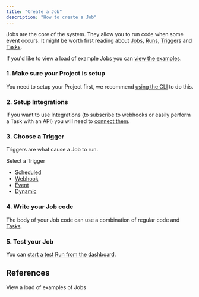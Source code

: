 ```yaml
---
title: "Create a Job"
description: "How to create a Job"
---
```


Jobs are the core of the system. They allow you to run code when some event occurs. It might be worth first reading about [Jobs](/documentation/concepts/jobs), [Runs](/documentation/concepts/runs), [Triggers](/documentation/concepts/triggers/introduction) and [Tasks](/documentation/concepts/tasks).

If you'd like to view a load of example Jobs you can [view the examples](/examples).

### 1. Make sure your Project is setup

You need to setup your Project first, we recommend [using the CLI](/documentation/quickstart) to do this.

### 2. Setup Integrations

If you want to use Integrations (to subscribe to webhooks or easily perform a Task with an API) you will need to [connect them](/documentation/guides/using-integrations).

### 3. Choose a Trigger

Triggers are what cause a Job to run.

Select a Trigger

- [Scheduled](/documentation/concepts/triggers/scheduled)
- [Webhook](/documentation/concepts/triggers/webhooks)
- [Event](/documentation/concepts/triggers/events)
- [Dynamic](/documentation/concepts/triggers/dynamic)

### 4. Write your Job code

The body of your Job code can use a combination of regular code and [Tasks](/documentation/concepts/tasks).

### 5. Test your Job

You can [start a test Run from the dashboard](/documentation/guides/testing-jobs).

## References

<CardGroup cols={2}>
  <Card title="Examples" icon="slot-machine" href="/examples">
    View a load of examples of Jobs
  </Card>
</CardGroup>
